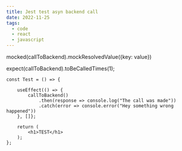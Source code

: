 ```yaml
---
title: Jest test asyn backend call
date: 2022-11-25
tags:
  - code
  - react
  - javascript
---
```

mocked(callToBackend).mockResolvedValue({key: value})


expect(callToBackend).toBeCalledTimes(1);

```
const Test = () => {

	useEffect(() => {
		callToBackend()
			.then(response => console.log("The call was made"))
			.catch(error => console.error("Hey something wrong happened"))
	}, []};

	return (
		<h1>TEST</h1>
	);
};

```